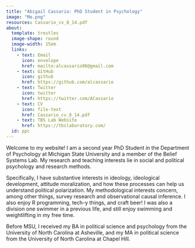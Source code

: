 ```yaml
---
title: "Abigail Cassario: PhD Student in Psychology"
image: "Me.png"
resources: Cassario_cv_8_14.pdf
about: 
  template: trestles
  image-shape: round
  image-width: 15em
  links: 
    - text: Email
      icon: envelope
      href: mailto:alcassario96@gmail.com
    - text: GitHub
      icon: github
      href: https://github.com/alcassario
    - text: Twitter
      icon: twitter
      href: https://twitter.com/ACassario
    - text: CV
      icon: file-text
      href: Cassario_cv_8_14.pdf
    - text: TBS Lab Website
      href: https://tbslaboratory.com/
  id: ppc 
---
```

:::{#ppc}
Welcome to my website! I am a second year PhD Student in the Department of Psychology at Michigan State University and a member of the Belief Systems Lab. My research and teaching interests lie in social and political psychology and research methods. 

Specifically, I have substantive interests in ideology, ideological development, attitude moralization, and how these processes can help us understand political polarization. My methodological interests concern, among other things, survey research and observational causal inference. I also enjoy R programming, tech-y things, and craft beer! I was also a division one swimmer in a previous life, and still enjoy swimming and weightlifting in my free time.  

Before MSU, I received my BA in political science and psychology from the University of North Carolina at Asheville, and my MA in political science from the University of North Carolina at Chapel Hill. 
:::
